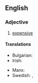 ==English==

===Adjective===
{{en-adj|head=[[high]]-[[price]]d|higher-priced|sup=highest-priced}}

# [[expensive]]

====Translations====
{{trans-top|expensive}}
* Bulgarian: {{t+|bg|скъп}}
* Irish: {{t|ga|mórluachach}}
{{trans-mid}}
* Manx: {{t|gv|ard-leaghoil}}
* Swedish: {{t+|sv|dyr}}, {{t+|sv|kostsam}}
{{trans-bottom}}